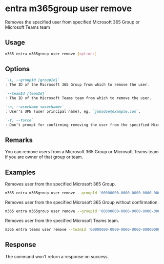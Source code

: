 
# entra m365group user remove

Removes the specified user from specified Microsoft 365 Group or Microsoft Teams team

## Usage

```sh
m365 entra m365group user remove [options]
```

## Options

```md definition-list
`-i, --groupId [groupId]`
: The ID of the Microsoft 365 Group from which to remove the user.

`--teamId [teamId]`
: The ID of the Microsoft Teams team from which to remove the user.

`-n, --userName <userName>`
: User's UPN (user principal name), eg. `johndoe@example.com`.

`-f, --force`
: Don't prompt for confirming removing the user from the specified Microsoft 365 Group or Microsoft Teams team.
```

<Global />

## Remarks

You can remove users from a Microsoft 365 Group or Microsoft Teams team if you are owner of that group or team.

## Examples

Removes user from the specified Microsoft 365 Group.

```sh
m365 entra m365group user remove --groupId '00000000-0000-0000-0000-000000000000' --userName 'anne.matthews@contoso.onmicrosoft.com'
```

Removes user from the specified Microsoft 365 Group without confirmation.

```sh
m365 entra m365group user remove --groupId '00000000-0000-0000-0000-000000000000' --userName 'anne.matthews@contoso.onmicrosoft.com' --force
```

Removes user from the specified Microsoft Teams team.

```sh
m365 entra teams user remove --teamId '00000000-0000-0000-0000-000000000000' --userName 'anne.matthews@contoso.onmicrosoft.com'
```

## Response

The command won't return a response on success.
